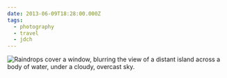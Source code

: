 ```yaml
---
date: 2013-06-09T18:28:00.000Z
tags:
  - photography
  - travel
  - jdch
---
```

![Raindrops cover a window, blurring the view of a distant island across a body of water, under a cloudy, overcast sky.](../../assets/photos/20130609-IMG_8467.jpg)
